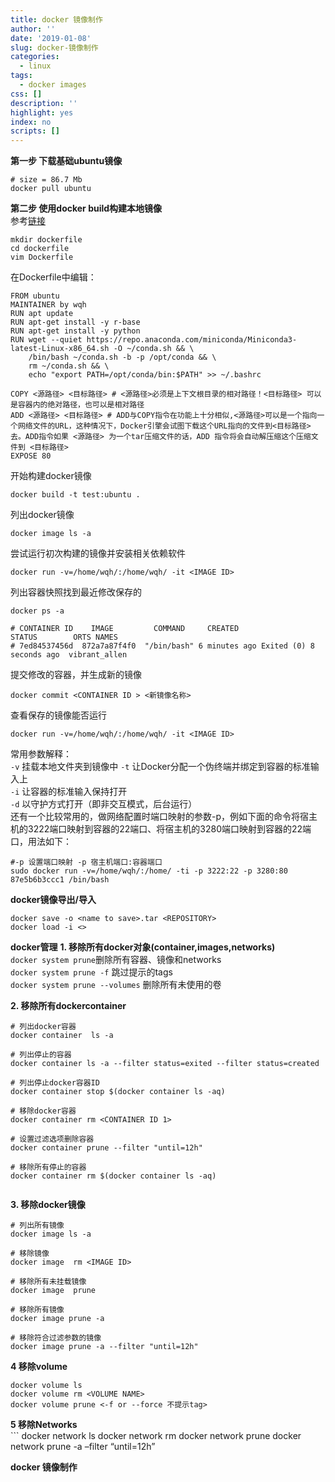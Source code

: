 ```yaml
---
title: docker 镜像制作
author: ''
date: '2019-01-08'
slug: docker-镜像制作
categories:
  - linux
tags:
  - docker images
css: []
description: ''
highlight: yes
index: no
scripts: []
---
```



**第一步 下载基础ubuntu镜像**
```
# size = 86.7 Mb
docker pull ubuntu
````

**第二步 使用docker build构建本地镜像**   
参考[链接](https://www.jianshu.com/p/0cb3c75e1521)

```
mkdir dockerfile 
cd dockerfile
vim Dockerfile
```
在Dockerfile中编辑：   
```
FROM ubuntu
MAINTAINER by wqh
RUN apt update
RUN apt-get install -y r-base 
RUN apt-get install -y python
RUN wget --quiet https://repo.anaconda.com/miniconda/Miniconda3-latest-Linux-x86_64.sh -O ~/conda.sh && \
    /bin/bash ~/conda.sh -b -p /opt/conda && \
    rm ~/conda.sh && \
    echo "export PATH=/opt/conda/bin:$PATH" >> ~/.bashrc

COPY <源路径> <目标路径> # <源路径>必须是上下文根目录的相对路径！<目标路径> 可以是容器内的绝对路径，也可以是相对路径
ADD <源路径> <目标路径> # ADD与COPY指令在功能上十分相似,<源路径>可以是一个指向一个网络文件的URL，这种情况下，Docker引擎会试图下载这个URL指向的文件到<目标路径>去。ADD指令如果 <源路径> 为一个tar压缩文件的话，ADD 指令将会自动解压缩这个压缩文件到 <目标路径> 
EXPOSE 80
```   

开始构建docker镜像
```
docker build -t test:ubuntu .
```

列出docker镜像   
```
docker image ls -a 
```

尝试运行初次构建的镜像并安装相关依赖软件   
```
docker run -v=/home/wqh/:/home/wqh/ -it <IMAGE ID>
```

列出容器快照找到最近修改保存的<CONTAINER ID>
```
docker ps -a

# CONTAINER ID    IMAGE         COMMAND     CREATED                  STATUS        ORTS NAMES
# 7ed84537456d  872a7a87f4f0  "/bin/bash" 6 minutes ago Exited (0) 8 seconds ago  vibrant_allen
```   

提交修改的容器，并生成新的镜像 
```
docker commit <CONTAINER ID > <新镜像名称>

```
查看保存的镜像能否运行   
```
docker run -v=/home/wqh/:/home/wqh/ -it <IMAGE ID>
```
常用参数解释：  
`-v`  挂载本地文件夹到镜像中
`-t`  让Docker分配一个伪终端并绑定到容器的标准输入上   
`-i`  让容器的标准输入保持打开   
`-d`  以守护方式打开（即非交互模式，后台运行）   
还有一个比较常用的，做网络配置时端口映射的参数-p，例如下面的命令将宿主机的3222端口映射到容器的22端口、将宿主机的3280端口映射到容器的22端口，用法如下：   
```
#-p 设置端口映射 -p 宿主机端口:容器端口  
sudo docker run -v=/home/wqh/:/home/ -ti -p 3222:22 -p 3280:80 87e5b6b3ccc1 /bin/bash
```

**docker镜像导出/导入**   
```
docker save -o <name to save>.tar <REPOSITORY>
docker load -i <>
```















**docker管理**
**1. 移除所有docker对象(container,images,networks)**   
`docker system prune `删除所有容器、镜像和networks     
`docker system prune -f ` 跳过提示的tags     
`docker system prune --volumes ` 删除所有未使用的卷    

**2. 移除所有dockercontainer**      
```
# 列出docker容器   
docker container  ls -a  

# 列出停止的容器 
docker container ls -a --filter status=exited --filter status=created 

# 列出停止docker容器ID   
docker container stop $(docker container ls -aq)

# 移除docker容器  
docker container rm <CONTAINER ID 1>  

# 设置过滤选项删除容器  
docker container prune --filter "until=12h"   

# 移除所有停止的容器 
docker container rm $(docker container ls -aq) 
 
``` 

**3. 移除docker镜像**    
```
# 列出所有镜像
docker image ls -a 

# 移除镜像
docker image  rm <IMAGE ID>

# 移除所有未挂载镜像
docker image  prune 

# 移除所有镜像
docker image prune -a

# 移除符合过滤参数的镜像
docker image prune -a --filter "until=12h"

```

**4 移除volume**   
```
docker volume ls 
docker volume rm <VOLUME NAME>
docker volume prune <-f or --force 不提示tag>

```

**5 移除Networks**   
```
docker network ls 
docker network rm <NETWORK ID>
docker network prune
docker network prune -a --filter "until=12h"



















 
**docker 镜像制作**   








